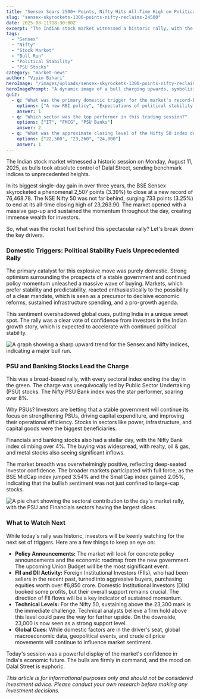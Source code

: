 ```yaml
---
title: "Sensex Soars 2500+ Points, Nifty Hits All-Time High on Political Stability Hopes"
slug: "sensex-skyrockets-1300-points-nifty-reclaims-24500"
date: 2025-08-11T18:30:00Z
excerpt: "The Indian stock market witnessed a historic rally, with the BSE Sensex surging over 2500 points and the Nifty 50 hitting a new record high. We explore the key domestic factors that ignited this massive bull run, driven by expectations of political stability and policy continuity."
tags:
  - "Sensex"
  - "Nifty"
  - "Stock Market"
  - "Bull Run"
  - "Political Stability"
  - "PSU Stocks"
category: "market-news"
author: "Vipin Bihari"
heroImage: "/images/uploads/sensex-skyrockets-1300-points-nifty-reclaims-24500/hero-image.jpg"
heroImagePrompt: "A dynamic image of a bull charging upwards, symbolizing a powerful stock market rally, with Sensex and Nifty logos in the background."
quiz:
  - q: "What was the primary domestic trigger for the market's record-breaking rally?"
    options: ["A new RBI policy", "Expectations of political stability and policy continuity", "Higher than expected GDP numbers"]
    answer: 1
  - q: "Which sector was the top performer in this trading session?"
    options: ["IT", "FMCG", "PSU Banks"]
    answer: 2
  - q: "What was the approximate closing level of the Nifty 50 index during this rally?"
    options: ["22,500", "23,260", "24,000"]
    answer: 1
---
```


The Indian stock market witnessed a historic session on Monday, August 11, 2025, as bulls took absolute control of Dalal Street, sending benchmark indices to unprecedented heights.

In its biggest single-day gain in over three years, the BSE Sensex skyrocketed a phenomenal 2,507 points (3.39%) to close at a new record of 76,468.78. The NSE Nifty 50 was not far behind, surging 733 points (3.25%) to end at its all-time closing high of 23,263.90. The market opened with a massive gap-up and sustained the momentum throughout the day, creating immense wealth for investors.

So, what was the rocket fuel behind this spectacular rally? Let's break down the key drivers.

### Domestic Triggers: Political Stability Fuels Unprecedented Rally

The primary catalyst for this explosive move was purely domestic. Strong optimism surrounding the prospects of a stable government and continued policy momentum unleashed a massive wave of buying. Markets, which prefer stability and predictability, reacted enthusiastically to the possibility of a clear mandate, which is seen as a precursor to decisive economic reforms, sustained infrastructure spending, and a pro-growth agenda.

This sentiment overshadowed global cues, putting India in a unique sweet spot. The rally was a clear vote of confidence from investors in the Indian growth story, which is expected to accelerate with continued political stability.

![A graph showing a sharp upward trend for the Sensex and Nifty indices, indicating a major bull run.](/images/uploads/sensex-skyrockets-1300-points-nifty-reclaims-24500/market-rally-chart.png)

### PSU and Banking Stocks Lead the Charge

This was a broad-based rally, with every sectoral index ending the day in the green. The charge was unequivocally led by Public Sector Undertaking (PSU) stocks. The Nifty PSU Bank index was the star performer, soaring over 8%.

Why PSUs? Investors are betting that a stable government will continue its focus on strengthening PSUs, driving capital expenditure, and improving their operational efficiency. Stocks in sectors like power, infrastructure, and capital goods were the biggest beneficiaries.

Financials and banking stocks also had a stellar day, with the Nifty Bank index climbing over 4%. The buying was widespread, with realty, oil & gas, and metal stocks also seeing significant inflows.

The market breadth was overwhelmingly positive, reflecting deep-seated investor confidence. The broader markets participated with full force, as the BSE MidCap index jumped 3.54% and the SmallCap index gained 2.05%, indicating that the bullish sentiment was not just confined to large-cap stocks.

![A pie chart showing the sectoral contribution to the day's market rally, with the PSU and Financials sectors having the largest slices.](/images/uploads/sensex-skyrockets-1300-points-nifty-reclaims-24500/sectoral-performance.png)

### What to Watch Next

While today's rally was historic, investors will be keenly watching for the next set of triggers. Here are a few things to keep an eye on:

*   **Policy Announcements:** The market will look for concrete policy announcements and the economic roadmap from the new government. The upcoming Union Budget will be the most significant event.
*   **FII and DII Activity:** Foreign Institutional Investors (FIIs), who had been sellers in the recent past, turned into aggressive buyers, purchasing equities worth over ₹6,850 crore. Domestic Institutional Investors (DIIs) booked some profits, but their overall support remains crucial. The direction of FII flows will be a key indicator of sustained momentum.
*   **Technical Levels:** For the Nifty 50, sustaining above the 23,300 mark is the immediate challenge. Technical analysts believe a firm hold above this level could pave the way for further upside. On the downside, 23,000 is now seen as a strong support level.
*   **Global Cues:** While domestic factors are in the driver's seat, global macroeconomic data, geopolitical events, and crude oil price movements will continue to influence market sentiment.

Today's session was a powerful display of the market's confidence in India's economic future. The bulls are firmly in command, and the mood on Dalal Street is euphoric.

*This article is for informational purposes only and should not be considered investment advice. Please conduct your own research before making any investment decisions.*